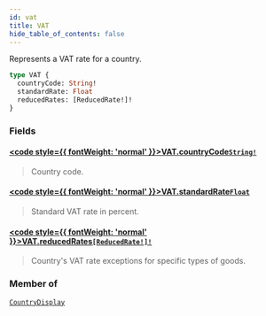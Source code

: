 ```yaml
---
id: vat
title: VAT
hide_table_of_contents: false
---
```








Represents a VAT rate for a country.

```graphql
type VAT {
  countryCode: String!
  standardRate: Float
  reducedRates: [ReducedRate!]!
}
```


### Fields

#### [<code style={{ fontWeight: 'normal' }}>VAT.<b>countryCode</b></code>](#)<Bullet />[`String!`](../../../developer/api-reference/scalars/string) <Badge class="secondary" text="non-null"/> <Badge class="secondary" text="scalar"/>
> Country code.
> 

#### [<code style={{ fontWeight: 'normal' }}>VAT.<b>standardRate</b></code>](#)<Bullet />[`Float`](../../../developer/api-reference/scalars/float) <Badge class="secondary" text="scalar"/>
> Standard VAT rate in percent.
> 

#### [<code style={{ fontWeight: 'normal' }}>VAT.<b>reducedRates</b></code>](#)<Bullet />[`[ReducedRate!]!`](../../../developer/api-reference/objects/reduced-rate) <Badge class="secondary" text="non-null"/> <Badge class="secondary" text="object"/>
> Country's VAT rate exceptions for specific types of goods.
> 



### Member of

[`CountryDisplay`](../../../developer/api-reference/objects/country-display)  <Badge class="secondary" text="object"/>




